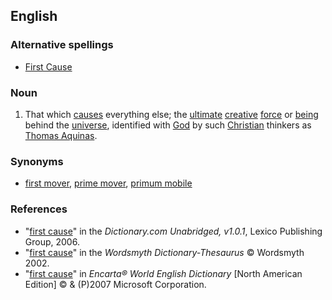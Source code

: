 ==English==
{{wikipedia}}

===Alternative spellings===
*[[First Cause]]

===Noun===
{{en-noun|sg=[[first]] [[cause]]|-}}

# {{context|theology|philosophy|sometimes capitalized}} That which [[cause]]s everything else; the [[ultimate]] [[creative]] [[force]] or [[being]] behind the [[universe]], identified with [[God]] by such [[Christian]] thinkers as [[w:Thomas_Aquinas|Thomas Aquinas]]. 

===Synonyms===
*[[first mover]], [[prime mover]], [[primum mobile]]

===References===
*"[http://dictionary.reference.com/search?r=2&q=first+cause first cause]" in the ''Dictionary.com Unabridged, v1.0.1'', Lexico Publishing Group, 2006.
*"[http://www.wordsmyth.net/live/home.php?script=search&matchent=first+cause&matchtype=exact first cause]" in the ''Wordsmyth Dictionary-Thesaurus'' © Wordsmyth 2002.
*"[http://encarta.msn.com/dictionary_/first+cause.html first cause]" in ''Encarta® World English Dictionary'' [North American Edition] © & (P)2007 Microsoft Corporation.
